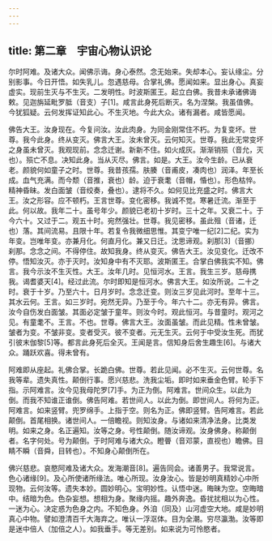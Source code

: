 ```yaml
---
---
---
```

title: 第二章　宇宙心物认识论
---




尔时阿难。及诸大众。闻佛示诲。身心泰然。念无始来。失却本心。妄认缘尘。分别影事。今日开悟。如失乳儿。忽遇慈母。合掌礼佛。愿闻如来。显出身心。真妄虚实。现前生灭与不生灭。二发明性。时波斯匿王。起立白佛。我昔未承诸佛诲敕。见迦旃延毗罗胝（音支）子[1]。咸言此身死后断灭。名为涅槃。我虽值佛。今犹狐疑。云何发挥证知此心。不生灭地。今此大众。诸有漏者。咸皆愿闻。

佛告大王。汝身现在。今复问汝。汝此肉身。为同金刚常住不朽。为复变坏。世尊。我今此身。终从变灭。佛言大王。汝未曾灭。云何知灭。世尊。我此无常变坏之身虽未曾灭。我观现前。念念迁谢。新新不住。如火成灰。渐渐销殒（音允，灭也）。殒亡不息。决知此身。当从灭尽。佛言。如是。大王。汝今生龄。已从衰老。颜貌何如童子之时。世尊。我昔孩孺。肤腠（音甫皮，凑肉也）润泽。年至长成。血气充满。而今颓（音推，衰也）龄。迫于衰耄（音帽，惛也）。形色枯悴。精神昏昧。发白面皱（音绞奏，叠也）。逮将不久。如何见比充盛之时。佛言大王。汝之形容。应不顿朽。王言世尊。变化密移。我诚不觉。寒暑迁流。渐至于此。何以故。我年二十。虽号年少。颜貌已老初十岁时。三十之年。又衰二十。于今六十。又过于二。观五十时。宛然强壮。世尊。我见密移。虽此殂（音诸，迁也）落。其间流易。且限十年。若复令我微细思惟。其变宁唯一纪[2]二纪。实为年变。岂唯年变。亦兼月化。何直月化。兼又日迁。沈思谛观。刹那[3]（音挪）刹那。念念之间。不得停住。故知我身。终从变灭。佛告大王。汝见变化。迁改不停。悟知汝灭。亦于灭时。汝知身中有不灭耶。波斯匿王。合掌白佛我实不知。佛言。我今示汝不生灭性。大王。汝年几时。见恒河水。王言。我生三岁。慈母携我。谒耆婆天[4]。经过此流。尔时即知是恒河水。佛言大王。如汝所说。二十之时。衰于十岁。乃至六十。日月岁时。念念迁变。则汝三岁见此河时。至年十三。其水云何。王言。如三岁时。宛然无异。乃至于今。年六十二。亦无有异。佛言。汝今自伤发白面皱。其面必定皱于童年。则汝今时。观此恒河。与昔童时。观河之见。有童耄不。王言。不也。世尊。佛言大王。汝面虽皱。而此见精。性未曾皱。皱者为变。不皱非变。变者受灭。彼不变者。元无生灭。云何于中受汝生死。而犹引彼末伽黎[5]等。都言此身死后全灭。王闻是言。信知身后舍生趣生[6]。与诸大众。踊跃欢喜。得未曾有。

阿难即从座起。礼佛合掌。长跪白佛。世尊。若此见闻。必不生灭。云何世尊。名我等辈。遗失真性。颠倒行事。愿兴慈悲。洗我尘垢。即时如来垂金色臂。轮手下指。示阿难言。汝今见我母陀罗[7]手。为正为倒。阿难言。世间众生。以此为倒。而我不知谁正谁倒。佛告阿难。若世间人。以此为倒。即世间人。将何为正。阿难言。如来竖臂。兜罗绵手。上指于空。则名为正。佛即竖臂。告阿难言。若此颠倒。首尾相换。诸世间人。一倍瞻视。则知汝身。与诸如来清净法身。比类发明。如来之身。名正遍知。汝等之身。号性颠倒。随汝谛观。汝身佛身。称颠倒者。名字何处。号为颠倒。于时阿难与诸大众。瞪瞢（音邓蒙，直视也）瞻佛。目睛不瞬（音舜，目转也）。不知身心颠倒所在。

佛兴慈悲。哀愍阿难及诸大众。发海潮音[8]。遍告同会。诸善男子。我常说言。色心诸缘[9]。及心所使诸所缘法。唯心所现。汝身汝心。皆是妙明真精妙心中所现物。云何汝等。遗失本妙。圆妙明心。宝明妙性。认悟中迷。晦昧为空。空晦暗中。结暗为色。色杂妄想。想相为身。聚缘内摇。趣外奔逸。昏扰扰相以为心性。一迷为心。决定惑为色身之内。不知色身。外洎（同及）山河虚空大地。咸是妙明真心中物。譬如澄清百千大海弃之。唯认一浮沤体。目为全潮。穷尽瀛渤。汝等即是迷中倍人（加倍之人）。如我垂手。等无差别。如来说为可怜愍者。
